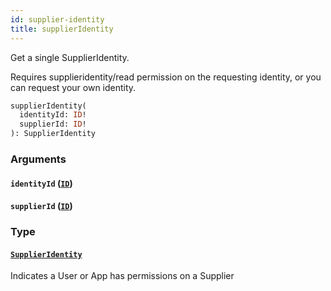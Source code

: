 ```yaml
---
id: supplier-identity
title: supplierIdentity
---
```


Get a single SupplierIdentity.

Requires supplieridentity/read permission on the requesting identity, or you can request your own identity.

```graphql
supplierIdentity(
  identityId: ID!
  supplierId: ID!
): SupplierIdentity

```

### Arguments

#### `identityId` ([`ID`](/developers/supplier-apis/supply-api/graphql/reference/scalars/id))

#### `supplierId` ([`ID`](/developers/supplier-apis/supply-api/graphql/reference/scalars/id))

### Type

#### [`SupplierIdentity`](/developers/supplier-apis/supply-api/graphql/reference/objects/supplier-identity)

Indicates a User or App has permissions on a Supplier
